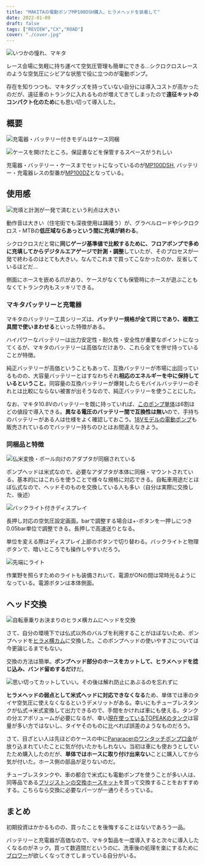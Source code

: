 ```yaml
---
title: "MAKITAの電動ポンプMP100DSH購入、ヒラメヘッドを装着して"
date: 2022-01-09
draft: false
tags: ["REVIEW","CX","ROAD"]
cover: "./cover.jpg"
---
```


![いつかの憧れ、マキタ](./cover.jpg)

レース会場に気軽に持ち運べて空気圧管理も簡単にできる…シクロクロスレースのような空気圧にシビアな状態で役に立つのが電動ポンプ。

存在を知りつつも、マキタグッズを持っていない自分には導入コストが高かったのだが、遠征車のトランクに入れるものが増えてきてしまったので**遠征キットのコンパクト化のため**にも思い切って導入した。

## 概要

![充電器・バッテリー付きモデルはケース同梱](./overview.jpg)

![ケースを開けたところ。保証書などを保管するスペースがうれしい](./kit.jpg)

充電器・バッテリー・ケースまでセットになっているのが[MP100DSH](https://amzn.to/3vIgguO), バッテリー・充電器レスの型番が[MP100DZ](https://amzn.to/3XasoR1)となっている。

<LinkBox url="https://www.amazon.co.jp/dp/B07LBVRSY1/" isAmazonLink />

## 使用感

![充填と計測が一発で済むという利点は大きい](./air_in.jpg)

動作音は大きい（住宅街でも深夜使用は躊躇う）が、グラベルロードやシクロクロス・MTBの**低圧域ならあっという間に充填が終わる**。

シクロクロスだと常に**同じゲージ基準値で比較するために、フロアポンプで多めに充填してからデジタルエアゲージで計測・調整**していたが、そのプロセスが一発で終わるのはとても大きい。なんでこれまで買ってこなかったのか、反省しているほどだ…

側面にホースを嵌める爪があり、ケースがなくても保管時にホースが遊ぶこともなくてトランク内もスッキリできる。

### マキタバッテリーと充電器

マキタのバッテリー工具シリーズは、**バッテリー規格が全て同じであり、複数工具間で使いまわせる**といった特徴がある。

ハイパワーなバッテリーは出力安定性・耐久性・安全性が重要なポイントになってくるが、マキタのバッテリーは高価なだけあり、これら全てを併せ持っていることが特徴。

純正バッテリーが高価ということもあって、互換バッテリーが市場に出回っているものの、大容量バッテリーとはすなわちそれ**相応のエネルギーを中に保持しているということ**。同容量の互換バッテリーが爆発したらモバイルバッテリーのそれとは比較にならない被害が出そうなので、純正バッテリーを使うことにした。

なお、マキタ10.8Vのバッテリーを既に持っていれば、[このポンプ単体](https://amzn.to/3XasoR1)は6割ほどの値段で導入できる。**異なる電圧のバッテリー間で互換性は無い**ので、手持ちのバッテリーがある人は仕様をよく確認しておこう。[18Vモデルの電動ポンプ](https://amzn.to/3Xe93P2)も販売されているのでバッテリー持ちのひとはお間違えなきよう。

### 同梱品と特徴

![仏米変換・ボール向けのアダプタが同梱されている](./adapter.jpg)

ポンプヘッドは米式なので、必要なアダプタが本体に同梱・マウントされている。基本的にはこれらを使うことで様々な規格に対応できる。自転車用途だとほぼ仏式なので、ヘッドそのものを交換している人も多い（自分は実際に交換した、後述）

![バックライト付きディスプレイ](./display.jpg)

長押し対応の空気圧設定画面。barで調整する場合は+-ボタンを一押しにつき0.05bar単位で調整できる。長押しで高速送りとなる。

単位を変える際はディスプレイ上部のボタンで切り替わる。バックライトと物理ボタンで、暗いところでも操作しやすいだろう。

![先端にライト](./light.jpg)

作業野を照らすためのライトも装備されいて、電源がONの間は常時光るようになっている。電源ボタンは本体側面。

## ヘッド交換

![自転車乗りお決まりのヒラメ横カムにヘッドを交換](./change_head.jpg)

さて、自分の環境下では仏式以外のバルブを利用することがほぼないため、ポンプヘッドを[ヒラメ横カム](https://amzn.to/3VRqALx)に交換した。このポンプヘッドの使いやすさについては今更論じるまでもない。

<LinkBox url="https://www.amazon.co.jp/dp/B07GJ9NC4K" isAmazonLink />

交換の方法は簡単。**ポンプヘッド部分のホースをカットして、ヒラメヘッドを捻じ込み、バンド留めするだけ**だ。

![思い切ってカットしていい。その後は解れ防止にあぶるのを忘れずに](./cut.jpg)

**ヒラメヘッドの弱点として米式ヘッドに対応できなくなる**ため、単体では車のタイヤ空気圧に使えなくなるというデメリットがある。幸いにもチューブレスタンクが仏式→米式変換して出力できるので、手間をかければ車にも使える。タンクの分エアボリュームが必要になるが、幸い[現在使っているTOPEAKのタンク](https://amzn.to/3IsVkQb)は容量が多い方ではないし、タイヤそのものに比べれば誤差のようなものだろう。

さて、目ざとい人は先ほどのケースの中に[Panaracerのワンタッチポンプ口金](https://amzn.to/3ihju5B)が放り込まれていたことに気が付いたかもしれない。当初は車にも使おうとしていたため購入したのだが、**単体ではホースに取り付け出来ない**ことに購入してから気が付いた。ホース側の部品が足りないのだ。

チューブレスタンクや、車の都合で米式にも電動ポンプを使うことが多い人は、同等品である[ブリジストンの交換ホースキット](https://amzn.to/3VNMW0t)を買って交換することをおすすめする。こちらなら交換に必要なパーツが一通りそろっている。

<LinkBox url="https://www.amazon.co.jp/dp/B01N0KHTKX/" isAmazonLink />

## まとめ

初期投資はかかるものの、買ったことを後悔することはないであろう一品。

バッテリーと充電器が高価なので、マキタ製品を一度導入すると次々に導入したくなるのがネック。買って数週間だというのに、洗車後の処理を楽にするために[ブロワー](https://amzn.to/3VSccCW)が欲しくなってきてしまっている自分がいる。

<LinkBox url="https://www.amazon.co.jp/dp/B07LBVRSY1/" isAmazonLink />
